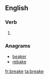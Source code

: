 ==English==

===Verb===
{{infl|en|verb}}

# {{obsolete spelling of|break}}

===Anagrams===
* [[beaker#English|beaker]]
* [[rebake#English|rebake]]

[[fr:breake]]
[[ta:breake]]